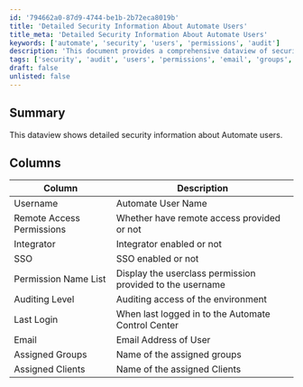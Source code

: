 ```yaml
---
id: '794662a0-87d9-4744-be1b-2b72eca8019b'
title: 'Detailed Security Information About Automate Users'
title_meta: 'Detailed Security Information About Automate Users'
keywords: ['automate', 'security', 'users', 'permissions', 'audit']
description: 'This document provides a comprehensive dataview of security information related to Automate users, including their permissions, last login details, and group assignments.'
tags: ['security', 'audit', 'users', 'permissions', 'email', 'groups', 'clients']
draft: false
unlisted: false
---
```

## Summary

This dataview shows detailed security information about Automate users.

## Columns

| Column                     | Description                                               |
|---------------------------|-----------------------------------------------------------|
| Username                  | Automate User Name                                        |
| Remote Access Permissions  | Whether have remote access provided or not                |
| Integrator                | Integrator enabled or not                                  |
| SSO                       | SSO enabled or not                                        |
| Permission Name List      | Display the userclass permission provided to the username  |
| Auditing Level            | Auditing access of the environment                        |
| Last Login                | When last logged in to the Automate Control Center       |
| Email                     | Email Address of User                                     |
| Assigned Groups           | Name of the assigned groups                               |
| Assigned Clients          | Name of the assigned Clients                              |












